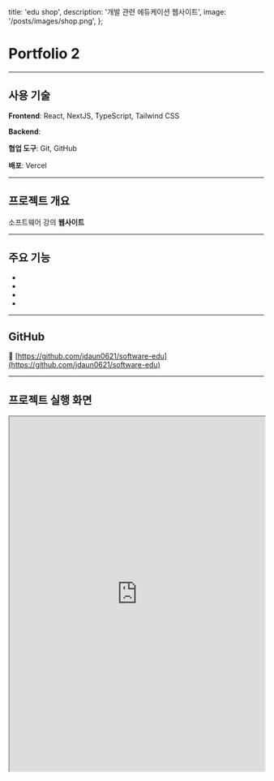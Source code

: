   title: 'edu shop',
  description: '개발 관련 에듀케이션 웹사이트',
  image: '/posts/images/shop.png',
};

# Portfolio 2

<hr className='my-8 border-gray-300' />

## 사용 기술

**Frontend**: React, NextJS, TypeScript, Tailwind CSS

**Backend**:

**협업 도구**: Git, GitHub

**배포**: Vercel

<hr className='my-8 border-gray-300' />

## 프로젝트 개요

소프트웨어 강의 **웹사이트**

<hr className='my-8 border-gray-300' />

## 주요 기능

-
-
-
-

<hr className='my-8 border-gray-300' />

## GitHub

🔗 [https://github.com/jdaun0621/software-edu](https://github.com/jdaun0621/software-edu)

<hr className='my-8 border-gray-300' />

## 프로젝트 실행 화면

<iframe
  src='https://software-edu.vercel.app/'
  width='100%'
  height='700'
  style={{ border: '1px solid #ccc', borderRadius: '8px' }}
  title='TechPicks Demo'
/>
